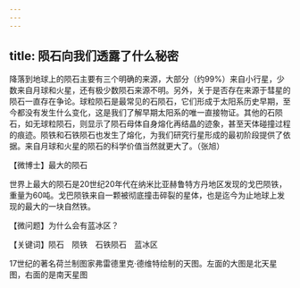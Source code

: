 ```yaml
---
---
---
```

title: 陨石向我们透露了什么秘密
---




降落到地球上的陨石主要有三个明确的来源，大部分（约99%）来自小行星，少数来自月球和火星，还有极少数陨石来源不明。另外，关于是否存在来源于彗星的陨石一直存在争论。球粒陨石是最常见的石陨石，它们形成于太阳系历史早期，至今都没有发生什么变化，这是我们了解早期太阳系的唯一直接物证。其他的石陨石，如无球粒陨石，则显示了陨石母体自身熔化再结晶的迹象，甚至天体碰撞过程的痕迹。陨铁和石铁陨石也发生了熔化，为我们研究行星形成的最初阶段提供了依据。来自月球和火星的陨石的科学价值当然就更大了。（张旭）





【微博士】最大的陨石



世界上最大的陨石是20世纪20年代在纳米比亚赫鲁特方丹地区发现的戈巴陨铁，重量为60吨。戈巴陨铁来自一颗被彻底撞击碎裂的星体，也是迄今为止地球上发现的最大的一块自然铁。

【微问题】为什么会有蓝冰区？

【关键词】陨石　陨铁　石铁陨石　蓝冰区





17世纪的著名荷兰制图家弗雷德里克·德维特绘制的天图。左面的大图是北天星图，右面的是南天星图